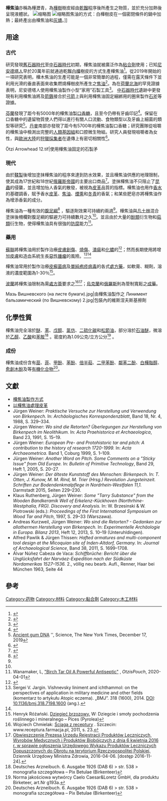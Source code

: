 '''樺焦油'''亦稱為樺瀝青，為[[樺樹|樺樹]]樹皮經由[[乾餾|乾餾]]程序後所產生之物質，並於充分加熱後呈現液體狀。
[[File:Birkenpech.JPG|缩略图]]
[[File:Birkenpechdestille_Eintopfverfahren.JPG|缩略图]]焦油的方式：白樺樹皮在一個密閉條件的鍋中加熱；最終產出由樺焦油和[[灰燼|灰燼]]。]]

== 用途 ==
=== 古代 ===
研究發現[[舊石器時代|舊石器時代]]至[[中石器時代|中石器時代]]初期，樺焦油就被廣泛作為[[粘合劑|粘合劑]]使用；已知[[尼安德塔人|尼安德塔人]]早於20萬年前就通過乾餾[[白樺|白樺]]樹皮的方式生產樺焦油<ref>{{Cite journal|last=Kozowyk|first=P. R. B.|last2=Soressi|first2=M.|last3=Pomstra|first3=D.|last4=Langejans|first4=G. H. J.|date=2017-08-31|title=Experimental methods for the Palaeolithic dry distillation of birch bark: implications for the origin and development of Neandertal adhesive technology|journal=Scientific Reports|language=En|volume=7|issue=1|pages=8033|doi=10.1038/s41598-017-08106-7|pmid=28860591|pmc=5579016|issn=2045-2322}}</ref>。從2019年開始的一項研究表明，樺木焦油的生產可能是一個非常簡單的過程，僅需在露天條件下並利用光滑的垂直表面來收集燃燒樺樹皮所產生之[[焦油|焦油]]<ref>{{Cite journal|author=Schmidt, P.|author2=Blessing, M.|author3=Rageot, M.|author4=Iovita, R.|author5=Pfleging, J.|author6=Nickel, K. G.|author7=Righetti, L.|author8=Tennie, C.|title=Birch tar extraction does not prove Neanderthal behavioral complexity|journal=PNAS|doi=10.1073/pnas.1911137116|pmid=31427508|volume=116|issue=36|pmc=6731756|year=2019|pages=17707–17711}}</ref>。為在[[荷蘭|荷蘭]][[北海_(大西洋)|北海]]的罕見證據表明，尼安德塔人使用樺焦油製作小型“家用”石製工具<ref>{{Cite journal|last=Niekus|first=Marcel J. L. Th.|last2=Kozowyk|first2=Paul R. B.|last3=Langejans|first3=Geeske H. J.|last4=Ngan-Tillard|first4=Dominique|last5=van Keulen|first5=Henk|last6=van der Plicht|first6=Johannes|last7=Cohen|first7=Kim M.|last8=van Wingerden|first8=Willy|last9=van Os|first9=Bertil|last10=Smit|first10=Bjørn I.|last11=Amkreutz|first11=Luc W. S. W.|date=2019-10-21|title=Middle Paleolithic complex technology and a Neandertal tar-backed tool from the Dutch North Sea|url=https://www.pnas.org/content/early/2019/10/15/1907828116.short?rss=1|journal=Proceedings of the National Academy of Sciences|volume=116|issue=44|language=en|pages=22081–22087|doi=10.1073/pnas.1907828116|pmid=31636186|pmc=6825292|issn=0027-8424}}</ref>。
[[中石器時代|中石器時代]]遺跡中更發現有利用樺焦油將{{le|箭翎|Fletching}}及[[箭鏃|箭鏃]]接合於[[弓箭|弓箭]]上與利用樺焦油固定綑綁用的{{le|生皮|Rawhide (material)}}圈來製作[[斧|石斧]]等證據。

[[芬蘭|芬蘭]]{{le|基里基|Kierikki}}發現了距今有5000年的樺焦油製[[口香糖|口香糖]]，且至今仍帶有牙齒印記<ref>{{cite web|url=http://news.bbc.co.uk/1/hi/uk/6954562.stm|title=Student dig unearths ancient gum, 2007.|access-date=2021-02-01|archive-date=2017-09-13|archive-url=https://web.archive.org/web/20170913000219/http://news.bbc.co.uk/1/hi/uk/6954562.stm|dead-url=no}}</ref>。保留在口香糖中的遺留物質使人們得以進行有關人口流動、食物類型以及牙齒上細菌的類型等研究<ref>[https://www.nytimes.com/2019/12/17/science/ancient-gum-dna.html Ancient gum DNA] {{Wayback|url=https://www.nytimes.com/2019/12/17/science/ancient-gum-dna.html |date=20210205180809 }}'', Science, The New York Times, December 17, 2019</ref>。[[丹麥|丹麥]]南部亦發現了距今有5700年的樺焦油製口香糖；研究團隊從咀嚼的樺焦油中檢測出完整的[[人類基因組|人類基因組]]和口腔微生物組。研究人員發現咀嚼者為女性，與[[歐洲大陸|歐洲大陸]]的[[狩獵採集者|狩獵採集者]]在遺傳上有密切相關性<ref>{{Cite journal|last=Jensen|first=Theis Z. T.|last2=Niemann|first2=Jonas|last3=Iversen|first3=Katrine Højholt|last4=Fotakis|first4=Anna K.|last5=Gopalakrishnan|first5=Shyam|last6=Vågene|first6=Åshild J.|last7=Pedersen|first7=Mikkel Winther|last8=Sinding|first8=Mikkel-Holger S.|last9=Ellegaard|first9=Martin R.|last10=Allentoft|first10=Morten E.|last11=Lanigan|first11=Liam T.|date=2019-12-17|title=A 5700 year-old human genome and oral microbiome from chewed birch pitch|journal=Nature Communications|language=en|volume=10|issue=1|pages=1–10|doi=10.1038/s41467-019-13549-9|pmid=31848342|issn=2041-1723|pmc=6917805}}</ref>。
<gallery>
Ötzi Arrowhead 12.tif|使用樺焦油固定的石製矛
</gallery>

=== 現代 ===
{{le|俄羅斯皮革|Russia leather}}由於[[鞣製|鞣製]]後增加塗抹樺焦油的程序來達到防水效果，並且樺焦油供應的地理限制，使其成為17世紀和18世紀[[俄羅斯帝國|俄羅斯帝國]]的主要出口商品<ref name="HCC, Juchten" >{{Cite web
| title=Production of Russia Leather
| year=1807
| url=http://www.thehcc.org/Juchten.pdf
| publisher=The Honourable Cordwainers' Company
| access-date=2013-10-04
| archive-url=https://web.archive.org/web/20160304030315/http://www.thehcc.org/Juchten.pdf
| archive-date=2016-03-04
}}</ref>。塗抹樺焦油不只阻止了[[昆蟲|昆蟲]]的侵襲，並且增加怡人香氣的散發，被視為[[皮革|皮革]]品質的指標。樺焦油也用作[[香水|香水]]的基礎調香，賦予香水[[皮革|皮革]]、[[焦油|焦油]]、[[煙熏|煙熏]]和[[冬青|冬青]]的香氣；{{le|帝國皮革|Imperial Leather}}和某些肥皂亦將樺焦油作為增添香氣的成分。

樺焦油為一種有效的[[腹足綱|腹足綱]]{{le|動物驅逐劑|Animal repellent|驅逐劑}}<ref name="Lindqvist 2010">{{cite journal | last1 = Lindqvist | first1 = I. | last2 = Lindqvist | first2 = B. | last3 = Tiilikkala | first3 = K. | last4 = Hagner | first4 = M. | last5 = Penttinen | first5 = O.-P. | last6 = Pasanen | first6 = T. | last7 = Setälä | first7 = H. | year = 2010 | title = Birch tar oil is an effective mollusc repellent: field and laboratory experiments using ''Arianta arbustorum'' (Gastropoda: Helicidae) and ''Arion lusitanicus'' (Gastropoda: Arionidae) | journal = [[Agricultural_and_Food_Science|Agricultural and Food Science]] | volume = 19 | issue = 1| pages = 1–12 | doi = 10.2137/145960610791015050 | doi-access = free }}</ref> ，驅逐劑效果可持續約兩週<ref name="Lindqvist 2010"/>。樺焦油與[[凡士林|凡士林]]混合塗抹後柵欄對腹足綱的驅避力可持續數月之久<ref name="Lindqvist 2010"/>。並且由於大量的[[酚類|酚類]]衍生物和[[萜烯|萜類]]衍生物，使得樺焦油具有很強的[[防腐|防腐]]能力<ref>Wanamaker, L, [https://otzispouch.ca/birch-tar-oil-a-powerful-antiseptic/ "Birch Tar Oil A Powerful Antiseptic"] {{Wayback|url=https://otzispouch.ca/birch-tar-oil-a-powerful-antiseptic/ |date=20201209203644 }}, ''OtzisPouch'', 2020-04-01</ref>。

=== 藥用 ===
[[蘇聯|蘇聯]]將樺焦油用於製作治療[[皮膚|皮膚]][[創傷|創傷]]、[[燒傷|燒傷]]、[[潰瘍|潰瘍]]和[[化膿|化膿]]的{{le|維斯涅夫斯基擦劑|Vishnevsky liniment}}<ref name="bmj">{{cite journal |title=Vishnevsky liniment and ichthammol: on the perspectives of application in military medicine and other fields |journal=[[英國醫學期刊|英國醫學期刊]]|volume=318 |issue=7198 |pages=1600–1604 |doi=10.1136/bmj.318.7198.1600|pmid=10364122 |pmc=1115970 | date=12 June 1999|last1=Charman |first1=C. }}</ref>；然而長期使用將增加[[皮膚|皮膚]]和造血系統生長[[惡性腫瘤|惡性腫瘤]]的風險。<ref>Sergei V. Jargin. Vishnevsky liniment and ichthammol: on the perspectives of application in military medicine and other fields (komentarz to artykułu Atopic eczema). „BMJ”. 318 (1600), 2014. [[DOI|DOI]]: [https://www.bmj.com/content/318/7198/1600 10.1136/bmj.318.7198.1600] {{Wayback|url=https://www.bmj.com/content/318/7198/1600 |date=20210205150304 }} (ang.).</ref><ref name="bmj"/>

樺焦油常用於製作治療[[皮癬菌病|皮癬菌病]]及[[單純疱疹病毒|單純疱疹病毒]]的各式[[處方藥|處方藥]]，如軟膏、糊劑，溶液的濃度範圍為1-30％<ref name=Rozanski>Henryk Różański. [http://luskiewnik.strefa.pl/pix/p10.htm Dziegieć brzozowy.] {{Wayback|url=http://luskiewnik.strefa.pl/pix/p10.htm |date=20170520020603 }} W: Dziegcie i smoły pochodzenia roślinnego i mineralnego – Pices (Pyrolea)</ref>。

[[波蘭|波蘭]]將樺焦油限制為需[[處方|處方簽]]要求之{{le|調配藥|Compounding}}<ref>Wojciech Chmielak: [https://receptura.pl/ Ściąga z receptury] {{Wayback|url=https://receptura.pl/ |date=20210125132029 }}. Szczecin: www.receptura.farmacja.pl, 2011, s. 23.</ref><ref> [http://dziennikmz.mz.gov.pl/legalact/2016/39/ Obwieszczenie Prezesa Urzędu Rejestracji Produktów Leczniczych, Wyrobów Medycznych i Produktów Biobójczych z dnia 6 kwietnia 2016 r. w sprawie ogłoszenia Urzędowego Wykazu Produktów Leczniczych Dopuszczonych do Obrotu na terytorium Rzeczypospolitej Polskiej.] Dziennik Urzędowy Ministra Zdrowia, 2016-04-06. [dostęp 2016-11-24].</ref>；[[烏克蘭|烏克蘭]]和[[俄羅斯|俄羅斯]]則為管制寬鬆之[[成藥|成藥]]。
<gallery>
Мазь Вишневского (на листе бумаги).jpg|由樺焦油製作之{{le|維斯涅夫斯基擦劑|Vishnevsky liniment}}
Линимент бальзамический (по Вишневскому) 2.jpg|包裝內的維斯涅夫斯基擦劑
</gallery>

== 化學性質 ==
樺焦油完全溶於[[醚|醚]]、[[苯|苯]]、[[戊醇|戊醇]]、[[氯仿|氯仿]]、[[二硫化碳|二硫化碳]]和[[松節油|松節油]]，部分溶於[[石油醚|石油醚]]，微溶於[[乙醇|乙醇]]、[[乙酸|乙酸]]和[[苯胺|苯胺]]<ref> Deutsches Arzneibuch. 6. Ausgabe 1926 (DAB 6) > str. 538 > monografia szczegółowa – Pix Betulae (Birkenteer)</ref> 。密度約為1.09公克/立方公分<ref>Norma jakościowa wytwórcy Caelo Caesar&Loretz GmbH, dla produktu Birketeer, art.Nr g193a.</ref> 。

=== 成份 ===
樺焦油成份含有[[䓛|䓛]]、[[菲|菲]]、[[甲酚|甲酚]]、[[苯酚|苯酚]]、[[倍半萜|倍半萜]]、[[二甲苯酚|二甲苯酚]]、[[鄰苯二酚|鄰苯二酚]]、[[白樺脂醇|白樺脂醇]]、[[愈創木酚|愈創木酚]]及{{le|4-甲癒創木酚|Creosol}}等[[有機化合物|有機化合物]]<ref name=Arzneibuch>Deutsches Arzneibuch. 6. Ausgabe 1926 (DAB 6) > str. 538 > monografia szczegółowa – Pix Betulae (Birkenteer)</ref>。

== 文獻 ==
* [http://www.jonsbushcraft.com/birchtar.htm 樺焦油製作方式] {{Wayback|url=http://www.jonsbushcraft.com/birchtar.htm |date=20201108201833 }}
* [https://otzispouch.ca/leather-waterproofing-with-birch-tar/ 以樺焦油處理皮革] {{Wayback|url=https://otzispouch.ca/leather-waterproofing-with-birch-tar/ |date=20201029113841 }}
* Jürgen Weiner: ''Praktische Versuche zur Herstellung und Verwendung von Birkenpech.'' In: ''Archäologisches Korrespondenzblatt'', Band 18, Nr. 4, 1988, S. 329–334.
* Jürgen Weiner: ''Wo sind die Retorten? Überlegungen zur Herstellung von Birkenpech im Neolithikum.'' In: ''Acta Praehistorica et Archaeologica'', Band 23, 1991, S. 15–19.
* Jürgen Weiner: ''European Pre- and Protohistoric tar and pitch: A contribution to the history of research 1720-1999.'' In: ''Acta Archaeometrica.'' Band 1, Coburg 1999, S. 1–109.
* Jürgen Weiner: ''Another Word on Pitch. Some Comments on a "Sticky Issue" from Old Europe.'' In: ''Bulletin of Primitive Technology'', Band 29, Heft 1, 2005, S. 20–27.
* Jürgen Weiner: ''Der älteste Kunststoff des Menschen: Birkenpech.'' In: ''T. Otten, J. Kunow, M. M. Rind, M. Trier (Hrsg.) Revolution Jungsteinzeit. Schriften zur Bodendenkmalpflege in Nordrhein-Westfalen 11,1.'' Darmstadt 2015, Seiten 229–230.
* Klaus Ruthenberg, Jürgen Weiner: ''Some "Tarry Substance" from the Wooden Bandkeramik Well of Erkelenz-Kückhoven (Northrhine-Westphalia, FRG). Discovery and Analysis.'' In: W. Brzesinski & W. Piotrowski (eds.): ''Proceedings of the First International Symposium on Wood Tar and Pitch'', 1997, S. 29–33 (Warszawa).
* Andreas Kurzweil, Jürgen Weiner: ''Wo sind die Retorten? - Gedanken zur allothermen Herstellung von Birkenpech.'' In: ''Experimentelle Archäologie in Europa. Bilanz 2013'', Heft 12, 2013, S. 10–19 (Unteruhldingen).
* Alfred Pawlik & Jürgen Thissen: ''Hafted armatures and multi-component tool design at the Micoquian site of Inden-Altdorf, Germany.'' In: ''Journal of Archaeological Science'', Band 38, 2011, S. 1699–1708.
* Álvar Núñez Cabeza de Vaca: ''Schiffbrüche: Bericht über die Unglücksfahrt der Narváez-Expedition nach der Südküste Nordamerikas 1527–1536.'' 2., völlig neu bearb. Aufl., Renner, Haar bei München 1963, Seite 44

== 參考 ==

{{Reflist|30em}}
{{木製品}}
[[Category:药物|Category:药物]]
[[Category:材料|Category:材料]]
[[Category:黏合劑|Category:黏合劑]]
[[Category:木工材料|Category:木工材料]]